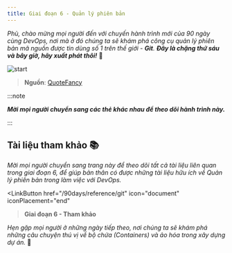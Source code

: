 ```yaml
---
title: Giai đoạn 6 - Quản lý phiên bản
---
```



_Phù, chào mừng mọi người đến với chuyến hành trình mới của 90 ngày cùng DevOps, nơi mà ở đó 
chúng ta sẽ khám phá công cụ quản lý phiên bản mã nguồn được tin dùng số 1 trên thế giới -
**Git**. **Đây là chặng thứ sáu và bây giờ, hãy xuất phát thôi!**_ 🚗

![start](../../../../assets/git/starter.jpg)

> **Nguồn**: [QuoteFancy](https://quotefancy.com/quote/2516375/Deborah-Harkness-In-every-ending-there-is-a-new-beginning)

:::note

**_Mời mọi người chuyển sang các thẻ khác nhau để theo dõi hành trình này._**

:::

<Tabs>
  <TabItem label="D32">
    <Day32/>
  </TabItem>
  <TabItem label="D33">
    <Day33/>
  </TabItem>
  <TabItem label="D34">
    <Day34/>
  </TabItem>
  <TabItem label="D35">
    <Day35/>
  </TabItem>
</Tabs>

## Tài liệu tham khảo 📚

_Mời mọi người chuyển sang trang này để theo dõi tất cả tài liệu liên quan trong giai đoạn 6, 
để giúp bản thân có được những tài liệu hữu ích về Quản lý phiên bản trong làm việc với DevOps._

<LinkButton 
    href="/90days/reference/git"
    icon="document"
    iconPlacement="end"
><b>Giai đoạn 6 - Tham khảo</b></LinkButton>

_Hẹn gặp mọi người ở những ngày tiếp theo, nơi chúng ta sẽ khám phá những câu chuyện thú vị về bộ chứa
(Containers) và ảo hóa trong xây dựng dự án._ 🚀